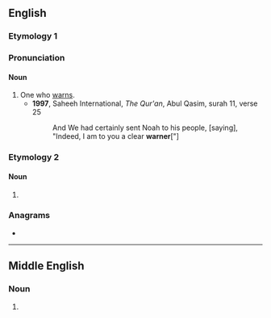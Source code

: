 {{also|Warner}}
==English==

===Etymology 1===
{{suffix|en|warn|er|id2=agent noun}}

===Pronunciation===
{{rfp|en}}

====Noun====
{{en-noun}}

# One who [[warn]]s.
#* '''1997''', Saheeh International, ''The Qur'an'', Abul Qasim, surah 11, verse 25
#*: And We had certainly sent Noah to his people, [saying], "Indeed, I am to you a clear '''warner'''["]

===Etymology 2===

====Noun====
{{en-noun}}

# {{obsolete form of|en|warrener}}
#: {{rfquotek|en|Piers Plowman}}

===Anagrams===
* {{anagrams|en|a=aenrrw|Warren|warren}}

----

==Middle English==

===Noun===
{{head|enm|noun}}

# {{alt form|enm|warenner}}